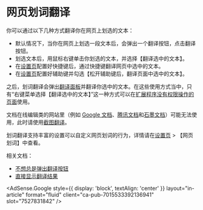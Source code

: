 
# 网页划词翻译

你可以通过以下几种方式翻译你在网页上划选的文本：

- 默认情况下，当你在网页上划选一段文本后，会弹出一个翻译按钮，点击翻译按钮。
- 划选文本后，用鼠标右键单击你划选的文本，并选择【翻译选中的文本】。
- 在[设置页](options.mdx)配置好快捷键后，通过快捷键翻译网页中选中的文本。
- 在[设置页](options.mdx)配置好辅助键并勾选【松开辅助键后，翻译页面中选中的文本】。

之后，划词翻译会弹出[翻译面板](panel.md)并翻译你选中的文本。在这些使用方式当中，只有“右键菜单选择【翻译选中的文本】”这一种方式可以在[扩展程序没有权限操作的页面](../faq.mdx#why-can-not-use-in-store)使用。

文档在线编辑类的网站里（例如 [Google 文档](https://docs.google.com/)、[腾讯文档](https://docs.qq.com/)和[石墨文档](https://shimo.im/)）可能无法使用，此时请使用[截图翻译](screenshot.md)。

划词翻译支持丰富的设置可以自定义网页划词的行为，详情请在[设置页](options.mdx) > 【网页划词】中查看。

相关文档：

- [不想总是弹出翻译按钮](nobtn.mdx)
- [直接显示翻译结果](direct.mdx)

<AdSense.Google
  style={{ display: 'block', textAlign: 'center' }}
  layout="in-article"
  format="fluid"
  client="ca-pub-7015533392136941"
  slot="7527831842"
/>
